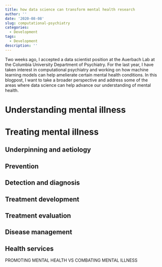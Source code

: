 ```yaml
---
title: how data science can transform mental health research
author: ''
date: '2020-08-08'
slug: computational-psychiatry
categories:
  - Development
tags:
  - Development
description: ''
---
```


Two weeks ago, I accepted a data scientist position at the Auerbach Lab at the Columbia University Department of Psychiatry. For the last year, I have taken interest in computational psychiatry and working on how machine learning models can help amelierate certain mental health conditions. In this blogpost, I want to take a broader perspective and address some of the areas where data science can help advance our understanding of mental health.


# Understanding mental illness


# Treating mental illness


## Underpinning and aetiology


## Prevention

## Detection and diagnosis

## Treatment development

## Treatment evaluation

## Disease management

## Health services



PROMOTING MENTAL HEALTH VS COMBATING MENTAL ILLNESS










